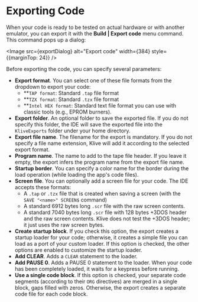
# Exporting Code

When your code is ready to be tested on actual hardware or with another emulator, you can export it with the **Build | Export code** menu command. This command pops up a dialog:

<Image src={exportDialog} alt="Export code" width={384} style={{marginTop: 24}} />


Before exporting the code, you can specify several parameters:
- **Export format**. You can select one of these file formats from the dropdown to export your code:
  - **`TAP format`: Standard `.tap` file format
  - **`TZX format`: Standard `.tzx` file format
  - **`Intel HEX format`: Standard text file format you can use with classic tools (e.g., EPROM burners).
- **Export folder**. An optional folder to save the exported file. If you do not specify this folder, the IDE will save the exported file into the `KliveExports` folder under your home directory.
- **Export file name**. The filename for the export is mandatory. If you do not specify a file name extension, Klive will add it according to the selected export format.
- **Program name**. The name to add to the tape file header. If you leave it empty, the export infers the program name from the export file name.
- **Startup border**. You can specify a color name for the border during the load operation (while loading the app's code files).
- **Screen file**. You can optionally add a screen file for your code. The IDE accepts these formats:
  - A `.tap` or `.tzx` file that is created when saving a screen (with the `SAVE "<name>" SCREEN$` command)
  - A standard 6912 bytes long `.scr` file with the raw screen contents.
  - A standard 7040 bytes long `.scr` file with 128 bytes +3DOS header and the raw screen contents. Klive does not test the +3DOS header; it just uses the raw screen bytes.
- **Create startup block**. If you check this option, the export creates a startup loader for your code; otherwise, it creates a simple file you can load as a port of your custom loader. If this option is checked, the other options are enabled to customize the startup loader.
- **Add CLEAR**. Adds a `CLEAR` statement to the loader.
- **Add PAUSE 0**. Adds a PAUSE 0 statement to the loader. When your code has been completely loaded, it waits for a keypress before running.
- **Use a single code block**. If this option is checked, your separate code segments (according to their `ORG` directives) are merged in a single block, gaps filled with zeros. Otherwise, the export creates a separate code file for each code block.
